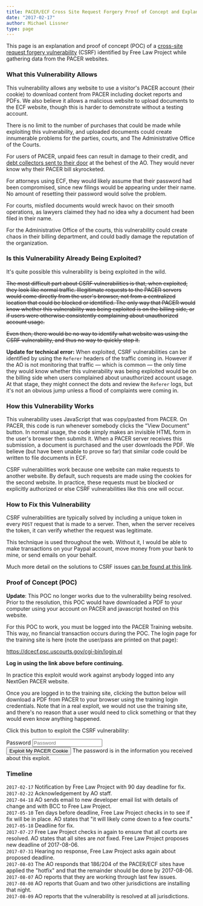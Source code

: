 ```yaml
---
title: PACER/ECF Cross Site Request Forgery Proof of Concept and Explanation
date: "2017-02-17"
author: Michael Lissner
type: page
---
```



This page is an explanation and proof of concept (POC) of a [cross-site request forgery vulnerability][csrf] (CSRF) identified by Free Law Project while gathering data from the PACER websites.


### What this Vulnerability Allows

This vulnerability allows any website to use a visitor's PACER account (their cookie) to download content from PACER including docket reports and PDFs. We also believe it allows a malicious website to upload documents to the ECF website, though this is harder to demonstrate without a testing account. 

There is no limit to the number of purchases that could be made while exploiting this vulnerability, and uploaded documents could create innumerable problems for the parties, courts, and The Administrative Office of the Courts. 
  
For users of PACER, unpaid fees can result in damage to their credit, and [debt collectors sent to their door][debt] at the behest of the AO. They would never know why their PACER bill skyrocketed.

For attorneys using ECF, they would likely assume that their password had been compromised, since new filings would be appearing under their name. No amount of resetting their password would solve the problem.

For courts, misfiled documents would wreck havoc on their smooth operations, as lawyers claimed they had no idea why a document had been filed in their name.

For the Administrative Office of the courts, this vulnerability could create chaos in their billing department, and could badly damage the reputation of the organization.

[debt]: https://www.pacer.gov/psc/faq.html#HC_GP23


### Is this Vulnerability Already Being Exploited?

It's quite possible this vulnerability is being exploited in the wild.

<del>The most difficult part about CSRF vulnerabilities is that, when exploited, they look like normal traffic. Illegitimate requests to the PACER servers would come directly from the user's browser, not from a centralized location that could be blocked or identified. The only way that PACER would know whether this vulnerability was being exploited is on the billing side, or if users were otherwise consistently complaining about unauthorized account usage.</del>

<del>Even then, there would be no way to identify what website was using the CSRF vulnerability, and thus no way to quickly stop it.</del>

**Update for technical error:** When exploited, CSRF vulnerabilities can be identified by using the `Referer` headers of the traffic coming in. However if the AO is not monitoring that traffic — which is common — the only time they would know whether this vulnerability was being exploited would be on the billing side when users complained about unauthorized account usage. At that stage, they might connect the dots and review the `Referer` logs, but it's not an obvious jump unless a flood of complaints were coming in.


### How this Vulnerability Works

This vulnerability uses JavaScript that was copy/pasted from PACER. On PACER, this code is run whenever somebody clicks the "View Document" button. In normal usage, the code simply makes an invisible HTML form in the user's browser then submits it. When a PACER server receives this submission, a document is purchased and the user downloads the PDF. We believe (but have been unable to prove so far) that similar code could be written to file documents in ECF. 

CSRF vulnerabilities work because one website can make requests to another website. By default, such requests are made using the cookies for the second website. In practice, these requests must be blocked or explicitly authorized or else CSRF vulnerabilities like this one will occur. 


### How to Fix this Vulnerability

CSRF vulnerabilities are typically solved by including a unique token in every `POST` request that is made to a server. Then, when the server receives the token, it can verify whether the request was legitimate. 

This technique is used throughout the web. Without it, I would be able to make transactions on your Paypal account, move money from your bank to mine, or send emails on your behalf.
 
Much more detail on the solutions to CSRF issues [can be found at this link][csrf].


[csrf]: https://www.owasp.org/index.php/Cross-Site_Request_Forgery_(CSRF)_Prevention_Cheat_Sheet


### Proof of Concept (POC)

<p className="bg-danger alert">
    <strong>Update</strong>: This POC no longer works due to the vulnerability being resolved. Prior to the resolution, this POC would have downloaded a PDF to your computer using your account on PACER and javascript hosted on this website.
</p>



For this POC to work, you must be logged into the PACER Training website. This way, no financial transaction occurs during the POC. The login page for the training site is here (note the user/pass are printed on that page):

<p><a href="https://dcecf.psc.uscourts.gov/cgi-bin/login.pl" target="_blank">https://dcecf.psc.uscourts.gov/cgi-bin/login.pl</a></p>

**Log in using the link above before continuing.**

In practice this exploit would work against anybody logged into any NextGen PACER website. 
 
Once you are logged in to the training site, clicking the button below will download a PDF from PACER to your browser using the training login credentials. Note that in a real exploit, we would not use the training site, and there's no reason that a user would need to click something or that they would even know anything happened.

Click this button to exploit the CSRF vulnerability:

<form className="form-inline" id="exploit-form">
  <div className="form-group">
    <label className="sr-only" for="password">Password</label>
    <input type="password" className="form-control" id="password" placeholder="Password"/>
  </div>
  <button className="btn btn-primary">Exploit My PACER Cookie</button>
  <span id="helpBlock" className="help-block">The password is in the information you received about this exploit.</span>
</form>

<script type="text/javascript" src="/js/pacer-exploit.js"></script>


### Timeline

`2017-02-17` Notification by Free Law Project with 90 day deadline for fix.  
`2017-02-22` Acknowledgement by AO staff.  
`2017-04-18` AO sends email to new developer email list with details of change and with BCC to Free Law Project.  
`2017-05-10` Ten days before deadline, Free Law Project checks in to see if fix will be in place. AO states that "it will likely come down to a few courts."  
`2017-05-18` Deadline for fix.  
`2017-07-27` Free Law Project checks in again to ensure that all courts are resolved. AO states that all sites are *not* fixed. Free Law Project proposes new deadline of 2017-08-06.  
`2017-07-31` Hearing no response, Free Law Project asks again about proposed deadline.  
`2017-08-03` The AO responds that 186/204 of the PACER/ECF sites have applied the "hotfix" and that the remainder should be done by 2017-08-06.  
`2017-08-07` AO reports that they are working through last few issues.  
`2017-08-08` AO reports that Guam and two other jurisdictions are installing that night.  
`2017-08-09` AO reports that the vulnerability is resolved at all jurisdictions.
